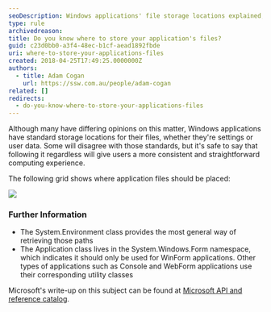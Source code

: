 ```yaml
---
seoDescription: Windows applications' file storage locations explained, ensuring consistent user experience.
type: rule
archivedreason:
title: Do you know where to store your application's files?
guid: c23d0bb0-a3f4-48ec-b1cf-aead1892fbde
uri: where-to-store-your-applications-files
created: 2018-04-25T17:49:25.0000000Z
authors:
  - title: Adam Cogan
    url: https://ssw.com.au/people/adam-cogan
related: []
redirects:
  - do-you-know-where-to-store-your-applications-files
---
```


Although many have differing opinions on this matter, Windows applications have standard storage locations for their files, whether they're settings or user data. Some will disagree with those standards, but it's safe to say that following it regardless will give users a more consistent and straightforward computing experience.

The following grid shows where application files should be placed:

![](store-files.jpg)
### Further Information

- The System.Environment class provides the most general way of retrieving those paths
- The Application class lives in the System.Windows.Form namespace, which indicates it should only be used for WinForm applications. Other types of applications such as Console and WebForm applications use their corresponding utility classes

Microsoft's write-up on this subject can be found at [Microsoft API and reference catalog](https://www.ssw.com.au/ssw/Redirect/Microsoft/MSDNFileSystem.htm).